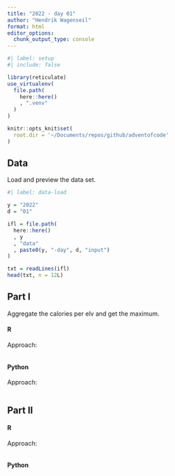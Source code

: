 ```yaml
---
title: "2022 - day 01"
author: "Hendrik Wagenseil"
format: html
editor_options: 
  chunk_output_type: console
---
```


```r
#| label: setup
#| include: false

library(reticulate)
use_virtualenv(
  file.path(
    here::here()
    , ".venv"
  )
)

knitr::opts_knit$set(
  root.dir = '~/Documents/repos/github/adventofcode'
)
```

## Data 

Load and preview the data set. 

```r
#| label: data-load

y = "2022"
d = "01"

ifl = file.path(
  here::here()
  , y
  , "data"
  , paste0(y, "-day", d, "input")
)

txt = readLines(ifl)
head(txt, n = 12L)
```

## Part I

Aggregate the calories per elv and get the maximum.

::: {.panel-tabset}

#### R 

Approach:  

```r

```

#### Python 

Approach:  


```python

```

:::


## Part II


::: {.panel-tabset}

#### R 

Approach:  


```r

```

#### Python 

```python


```

:::
